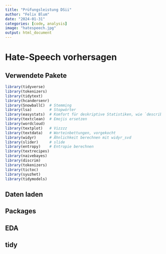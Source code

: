 ```yaml
---
title: "Prüfungsleistung DSii"
author: "Felix Blum"
date: "2024-01-31"
categories: [code, analysis]
image: "hatespeech.jpg"
output: html_document
---
```


# Hate-Speech vorhersagen

## Verwendete Pakete

```r
library(tidyverse)
library(tokenizers)
library(tidytext)
library(hcandersenr)
library(SnowballC)  # Stemming
library(lsa)        # Stopwörter
library(easystats)  # Komfort für deskriptive Statistiken, wie `describe_distribution`
library(textclean)  # Emojis ersetzen
library(wordcloud)
library(textplot)   # Vizzzz
library(textdata)   # Worteinbettungen, vorgekocht
library(widyr)      # Ähnlichkeit berechnen mit widyr_svd
library(slider)     # slide
library(entropy)    # Entropie berechnen
library(textrecipes)
library(naivebayes)
library(discrim)
library(tokenizers)
library(tictoc)
library(syuzhet)
library(tidymodels)
```

## Daten laden



## Packages

## EDA

## tidy
